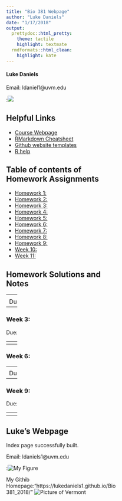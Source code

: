 ```yaml
---
title: "Bio 381 Webpage"
author: "Luke Daniels"
date: "1/17/2018"
output: 
  prettydoc::html_pretty:
    theme: tactile
    highlight: textmate
  rmdformats::html_clean:
    highlight: kate
---
```

<p align="center">

#### Luke Daniels
   
Email: ldaniel1@uvm.edu  

<div style="width:300px; height=200px">
:![](Images/Profile.JPG)    

## Helpful Links   
* [Course Webpage](https://gotellilab.github.io/Bio381/)   
* [RMarkdown Cheatsheet](https://www.rstudio.com/wp-content/uploads/2015/02/rmarkdown-cheatsheet.pdf)   
* [Github website templates](https://github.com/jekyll/jekyll/wiki/Themes)   
* [R help](http://stackoverflow.com/questions/tagged/r)   

## Table of contents of Homework Assignments    
* [Homework 1: ](#id-section1)
* [Homework 2: ](#id-section2)
* [Homework 3: ](#id-section3)
* [Homework 4: ](#id-section4)
* [Homework 5: ](#id-section5)
* [Homework 6: ](#id-section6) 
* [Homework 7: ](#id-section7)
* [Homework 8: ](#id-section8)
* [Homework 9: ](#id-section9)   
* [Week 10: ](#id-section10)
* [Week 11: ](#id-section11)


## Homework Solutions and Notes

------
<div id='id-section1'/>
### Week 1: Setting up a webpage 
[Assignment Page](https://gotellilab.github.io/Bio381/Homeworks/Homework01.html)   
   
Due:   
1. A fun fact about yourself   
2. Your github homepage   
3. Your BIO 381 webpage    
   
No solution   

------
<div id='id-section2'/>
### Week 2:    

Due:   
 

------
<div id='id-section3'/>
### Week 3: 

Due:   
       



------
<div id='id-section4'/>
### Week 4:    

Due:   
      

------
<div id='id-section5'/>   
### Week 5: 
Due:   
   
 
------
<div id='id-section6'/>   
### Week 6: 

------
<div id='id-section7'/>
### Week 7: 


------
<div id='id-section8'/>
### Week 8:  

Due:   
   

------
<div id='id-section9'/>
### Week 9: 

Due:   

------
<div id='id-section10'/>
### Week 10:    


------
<div id='id-section11'/>
### Week 11:   

---
## Luke's Webpage 

Index page successfully built.

Email: ldaniels1@uvm.edu

<div style="width:300px; height=200px">
:![My Figure](Images/Profile.JPG) 
 
      

My Githib Homepage:"https://lukedaniels1.github.io/Bio381_2018/"
![Picture of Vermont](http://www.vtfreemasons.org/images/fall.jpg)




